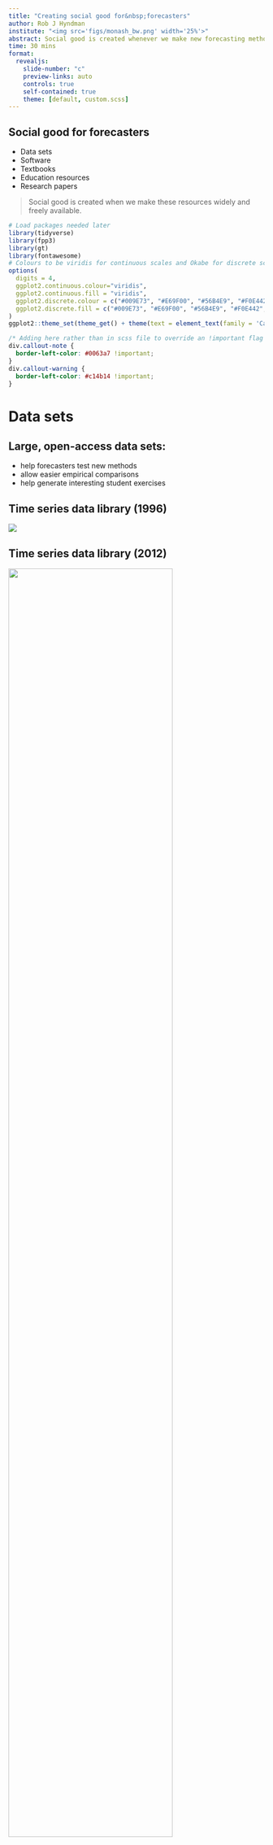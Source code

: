 ```yaml
---
title: "Creating social good for&nbsp;forecasters"
author: Rob J Hyndman
institute: "<img src='figs/monash_bw.png' width='25%'>"
abstract: Social good is created whenever we make new forecasting methods and resources freely available and usable. That could take the form of open source software and data, open access papers and textbooks, reproducible source files, and so on. I will discuss progress in this area over the last 25 years, and reflect on my own experiences in publishing forecasting papers, books and software. I will discuss the benefits in working openly and publicly from an academic, commercial, and social good perspective.
time: 30 mins
format:
  revealjs:
    slide-number: "c"
    preview-links: auto
    controls: true
    self-contained: true
    theme: [default, custom.scss]
---
```


## Social good for forecasters

-   Data sets
-   Software
-   Textbooks
-   Education resources
-   Research papers

> Social good is created when we make these resources widely and freely available.

```r
# Load packages needed later
library(tidyverse)
library(fpp3)
library(gt)
library(fontawesome)
# Colours to be viridis for continuous scales and Okabe for discrete scales
options(
  digits = 4,
  ggplot2.continuous.colour="viridis",
  ggplot2.continuous.fill = "viridis",
  ggplot2.discrete.colour = c("#009E73", "#E69F00", "#56B4E9", "#F0E442","#CC79A7" ),
  ggplot2.discrete.fill = c("#009E73", "#E69F00", "#56B4E9", "#F0E442","#CC79A7" )
)
ggplot2::theme_set(theme_get() + theme(text = element_text(family = 'Carlito')))
```

```css
/* Adding here rather than in scss file to override an !important flag */
div.callout-note {
  border-left-color: #0063a7 !important;
}
div.callout-warning {
  border-left-color: #c14b14 !important;
}
```

# Data sets

::: {.callout-note icon="false"}
## Large, open-access data sets:

-   help forecasters test new methods
-   allow easier empirical comparisons
-   help generate interesting student exercises
:::

## Time series data library (1996)

![](figs/tsdl0.png)

## Time series data library (2012) {.nostretch}

<img src="figs/tsdl.png" width="80%&quot;"/>

## Time series data library (2022)

<iframe width="100%" height="95%" src="https://pkg.yangzhuoranyang.com/tsdl/">

</iframe>

## Other R packages with data

```r
tribble(
    ~Package, ~Details,
    "**fma**:","Data from *Forecasting: methods & applications* (1998)",
    "**expsmooth**:","Data from *Forecasting with exponential smoothing: the state space approach* (2008)",
    "**fpp**:","Data from *Forecasting: principles & practice* (2013)",
    "**fpp2**:","Data from *Forecasting: principles & practice* (2nd ed, 2018)",
    "**fpp3**:","Data from *Forecasting: principles & practice* (3rd ed, 2021)",
    "**Mcomp**:","Data from M and M3 competitions, with contributed forecasts",
    "**tscompdata**:","Data from M, M3, NN3, NN5, NNGC1, tourism and GEFCom2012 competitions"
  ) %>%
  gt() %>%
  fmt_markdown(columns = everything()) %>%
  tab_options(
    table.font.size = 32,
    column_labels.hidden = TRUE
  ) %>%
  tab_style(
    style = "vertical-align:top",
    locations = cells_body(columns = everything())
  )
```

## forecastingdata.org

<iframe width="100%" height="95%" src="https://forecastingdata.org/">

</iframe>

# Software

::: {.callout-note icon="false"}
## Open source software:

-   makes state-of-the-art forecasting methods available to everyone
-   ensures new forecasting methods can be easily used
-   influences the way people think about forecasting
:::

## Open source R packages {.smaller}

```r
tribble(
    ~Month, ~What,
    "≤ 2002", "Collection of R functions used for consulting projects, available at [robjhyndman.com](https://robjhyndman.com)",
    "2003", "`ets`, `thetaf`. **forecast v0.xx** available at [robjhyndman.com](https://robjhyndman.com)",
    "2004","",
    "2005","",
    "2006", "**forecast v1.0** on CRAN",
    "2007", "`auto.arima`",
    "2008", "JSS paper (Hyndman & Khandakar)",
    "2009","**forecast v2.0** unbundled",
    "2010", "`arfima`",
    "2011","`tslm`, `stlf`, `naive`, `snaive`, `tbats`. **forecast v3.0** with Box Cox transformations",
    "2012", "`nnetar`. Package moved to github. **forecast v4.0**",
    "2013", "Major speed-up of `ets`",
    "2014","`tsoutliers`, `tsclean`. **forecast v5.0**",
    "2015", "New plots. **forecast v6.0**",
    "2016","ggplot2 graphics, bias adjustment, **forecast v7.0**",
    "2017", "**forecast v8.0**",
    "2018", "**tsibble** released on CRAN",
    "2019","**fable** and **feasts**  released on CRAN",
    "2020","",
    "2021","[FPP3 textbook](https://OTexts.com/fpp3) using **fable** published",
    "2022", "**forecast v8.16**, **fable v0.3.1**, **feasts v0.2.2** on CRAN"
  ) %>%
  gt() %>%
  fmt_markdown(columns = What) %>%
  tab_options(
    column_labels.hidden = TRUE,
    table.font.size = 24,
    container.height = 580,
    container.overflow.y = TRUE
  )
```

## R package downloads

```r
downloads <- cranlogs::cran_downloads(c("forecast","fable"), from="2013-01-01") %>%
  as_tibble() %>%
  mutate(month = yearmonth(date)) %>%
  group_by(month, package) %>%
  summarise(count = sum(count), .groups="drop") %>%
  as_tsibble(index=month, key=package) %>%
  mutate(
    Count = if_else(package=="fable" & year(month) < 2019, NA_real_, count/1e3)
  ) %>%
  # Remove last incomplete month
  filter(month < max(month)) %>%
  mutate(package = factor(package, levels=c("forecast","fable")))

downloads %>%
  as_tibble() %>%
  ggplot(aes(x=month, y=Count)) +
  geom_line(aes(col=package), size=1) +
  facet_grid(rows = vars(package), scales = "free_y") +
  guides(col="none") +
  labs(y="Monthly downloads (thousands)", x = "Month")
```

# Textbooks

::: {.callout-note icon="false"}
## Open-access textbooks:

-   makes high quality forecasting materials available to everyone
-   ensures new forecasting methods can be easily used
-   influences the way people think about forecasting
:::

## My first book (1998)

![](figs/mwh3.png)

## Online publishing: FPP0

![](figs/fpp_wp.png)

## Online publishing: FPP1

![](figs/fpp_drupal.png)

## Online publishing: [OTexts.com/fpp2](https://OTexts.com/fpp2)

<iframe width="100%" height="95%" src="https://OTexts.com/fpp2">

</iframe>

## Online publishing: [OTexts.com/fpp3](https://OTexts.com/fpp3)

<iframe width="100%" height="95%" src="https://otexts.com/fpp3/intro.html">

</iframe>

## FPP monthly readers

:::: {.columns}

::: {.column width="70%"}
```r
#| fig.height: 8

# Google Analytics data for OTexts
pageviews <- here::here("Analytics OTexts.org Audience Overview 20120101-20220531.csv") %>%
  read_csv(skip = 6) %>%
  filter(!is.na(`Day Index`)) %>%
  mutate(Date = dmy(`Day Index`)) %>%
  select(Date, `Pageviews`, `New Users`) %>%
  janitor::clean_names()

pageviews %>%
  mutate(Month = yearmonth(date)) %>%
  group_by(Month) %>%
  summarise(
    pageviews = sum(pageviews),
    new_users = sum(new_users)
  ) %>%
  ungroup() %>%
  pivot_longer(!Month, names_to = "variable", values_to = "count") %>%
  mutate(variable = factor(variable,
                           levels = c("pageviews", "new_users"),
                           labels = c("Page views", "New users"))
  ) %>%
  as_tsibble(index = Month, key = variable) %>%
  filter(
     Month >= yearmonth("2013 Aug")#,
  #   Month < yearmonth("2021 Aug")
  ) %>%
  autoplot(count, size=1.5) +
  facet_wrap(vars(variable), scales = "free_y", ncol = 1) +
  theme(legend.position = "none") +
  labs(x = "Year", y = "") +
  scale_y_continuous(labels = scales::label_number(suffix = "K", scale = 1e-3))

ave_pageviews <- pageviews %>%
  tail(365) %>%
  summarise(
    pageviews = mean(pageviews),
    new_users = mean(new_users)
  )

users <- here::here("Analytics OTexts.org Location 20120101-20220531.csv") %>%
  read_csv(skip = 5) %>%
  filter(!is.na(Country))
```
:::

::: {.column width="30%"}

::: {.callout-warning icon="false"}
# In past year:

-   `r round(ave_pageviews$pageviews/1e3)`K page views per day
-   `r round(ave_pageviews$new_users/1e3)`K new users per day
:::

::: {.callout-warning icon="false"}
# To date:

-   `r round(sum(pageviews$pageviews)/1e6,1)` million page views
-   `r round(sum(pageviews$new_users)/1e6,1)` million users
-   from `r NROW(users)` countries
:::

:::

::::


## FPP translations

:::: {.columns}

::: {.column width="70%"}

![](figs/fppjp.png)

:::

::: {.column width="30%"}

::: {.callout-warning icon="false"}
# Translations:

- FPP2 available in **Chinese** and **Korean**
- FPP3 available in **Japanese**, **Italian**, **Greek**
- FPP3 translations underway in **French**, **Spanish**, **Russian**, **Portuguese**
:::

:::

::::

## Online publishing: in print

![](figs/fpp_print.png)

# Education resources

::: {.callout-note icon="false"}
## Open-access education resources

-   Improves forecasting education everywhere
-   Equips non-experts to teach forecasting
:::

## FPP exercise solutions

```r
# Read FPP form data
forms <- read_csv(here::here("FPP solutions request responses - Form responses 1.csv")) %>%
  # Simpler variable names
  rename(
    Country = "Country where you work",
    Name = "Your name",
    Email = "Email address",
    Uni = "Teaching institution where you work",
    Website = "Link to your personal university web page or Google scholar page",
    Subject = "Name of subject in which you teach forecasting",
    Code = "Subject code"
  ) %>%
  # Remove duplicates
  distinct(Email, .keep_all = TRUE) %>%
  # Clean up data
  mutate(
    Timestamp = as.Date(Timestamp),
    Country = str_to_title(Country),
    Country = recode(Country,
      `Algérie` = "Algeria",
      `Australia (Teaching Online Remotely)` = "Australia",
      Brasil = "Brazil",
      `Moncton (Nb), Canada` = "Canada",
      Beijing = "China",
      `Wuhan, China` = "China",
      `La Réunion (France)` = "France",
      Drc = "Democratic Republic of Congo",
      Deutschland = "Germany",
      Guinée = "Guinea",
      `Hong Kong (China)` = "Hong Kong",
      `Hong Kong Sar` = "Hong Kong",
      Insofe = "India",
      Belfast = "Ireland",
      Italia = "Italy",
      `Parma (Italy)` = "Italy",
      Kazahkstan = "Kazakhstan",
      `Usa, Lithuania` = "Lithuania",
      `México` = "Mexico",
      `The Netherlands` = "Netherlands",
      `Norway And Sweden` = "Norway",
      `Perú` = "Peru",
      Lima = "Peru",
      Polska = "Poland",
      `Russian Federation` = "Russia",
      `Россия` = "Russia",
      Korea = "South Korea",
      `Korea (South)` = "South Korea",
      `Korea, Republic of` = "South Korea",
      `Korea, Republic Of` = "South Korea",
      `Republic of Korea` = "South Korea",
      `Republic Of Korea` = "South Korea",
      `S. Korea` = "South Korea",
      `South of Korea` = "South Korea",
      `South Of Korea` = "South Korea",
      `España` = "Spain",
      Srilanka = "Sri Lanka",
      Schweiz = "Switzerland",
      `Roc Taiwan` = "Taiwan",
      `Turkley` = "Turkey",
      `ho chí minh` = "Vietnam",
      `Ho Chí Minh` = "Vietnam",
      `Thành Pho Hcm` = "Vietnam",
      `Thành Pho Ho Chí Minh` = "Vietnam",
      `Viet Nam` = "Vietnam",
      `Viet Nam` = "Vietnam",
      `베트남` = "Vietnam",
      `Uae` = "United Arab Emirates",
      England = "United Kingdom",
      Uk = "United Kingdom",
      `United States Of America (U.s.a.)` = "United States",
      `United States Of America` = "United States",
      `Usa/Costa Rica` = "United States",
      U.s.a. = "United States",
      Us = "United States",
      Usa = "United States"
    ),
    Uni = recode(Uni,
      `Uni of Sydney` = "The University of Sydney",
      `University of Sydney` = "The University of Sydney",
      `I am self studying, I would like to check my answers.` = "Other",
      `Evolution Health Pty Ltd` = "Other",
      `Data Analyst/Scientist at Monash College` = "Monash College",
      `RMIT University` = "RMIT",
      `RMIT Melb campus` = "RMIT",
      `University of California Berkeley` = "Other",
      `Curtin and WA Treasury` = "Curtin University"
    )
  )

country_totals <- forms %>%
  group_by(Country) %>%
  summarise(counts = n()) %>%
  arrange(desc(counts), Country)
```

Requested by `r NROW(forms)` instructors from `r NROW(country_totals)` countries

```r
country_totals %>%
  head(20) %>%
  ggplot(aes(x=counts, y=reorder(Country,counts))) +
  geom_bar(stat='identity', fill="#c14b14") +
  labs(y = "Country", x = "Number of instructors")
```

## Slides for a forecasting course

![](figs/slides1.png)

![](figs/slides2.png)

# Research papers

::: {.callout-note icon="false"}
## Open-access research papers

-   Makes latest research available to everyone
-   Research ideas available earlier
-   Allows for informal peer-review
:::

## Open-access research papers

* Bypass the journal pay-walls
* Every journal allows pre-prints to continue to exist online after a paper is accepted
* It *reduces* the risk of someone beating you -- there is a public paper with a date on it.
* Most government funding agencies now require pre-prints to be made available.
* It increases your citations
* Many online repositories available: arXiv, RePEc, SSRN, ...

## NEP-FOR: weekly report

![](figs/nepfor.png)

# Questions

::: {.callout-note icon="false"}

# &nbsp;

* Why do I do this?
* What could you contribute?

:::

## Why do I do this?

* I want to do things that are useful and have impact.
* Most of this activity increases citations of my papers.
* I get a lot of consulting requests and speaking invitations because people know me from my open source work.

## What could you contribute?

* Add data to forecastingdata.org
* Good open source python packages
* Other online textbooks
* Forecasting educational resources: videos, activities, exercises, slides, ...
* Put all your research papers on arXiv or RePEc
* Use reproducible practices and put your papers and code in public github repositories.

# For more information

**Slides and links**: [robjhyndman.com/seminars/f4sg2022](https://robjhyndman.com/seminars/f4sg2022)

::: {.callout-note icon="false"}
# Find me at:

`r fa("home")` [robjhyndman.com](https://robjhyndman.com)<br>
`r fa("twitter")` [@robjhyndman](https://twitter.com/robjhyndman)<br>
`r fa("github")` [@robjhyndman](https://github.com/robjhyndman)<br>
`r fa("envelope")` [rob.hyndman@monash.edu](rob.hyndman@monash.edu)

:::
